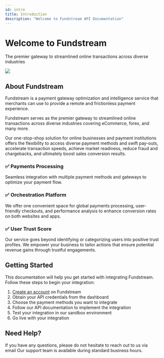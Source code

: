 ```yaml
---
id: intro
title: Introduction
description: "Welcome to Fundstream API Documentation"
---
```


<div style={{ 
  background: 'linear-gradient(135deg, #1A1333 0%, #2D1F4A 100%)', 
  padding: '32px', 
  borderRadius: '12px', 
  marginBottom: '32px', 
  color: 'white',
  display: 'flex',
  flexDirection: 'column',
  alignItems: 'center',
  textAlign: 'center'
}}>
  <h1 style={{ color: '#E6E938', marginTop: '0' }}>Welcome to Fundstream</h1>
  <p style={{ fontSize: '18px', lineHeight: '1.6', maxWidth: '800px' }}>
    The premier gateway to streamlined online transactions across diverse industries
  </p>
  <img 
    src="/images/payment.png" 
    style={{ 
      maxWidth: '400px', 
      width: '100%',
      marginTop: '24px',
      borderRadius: '8px'
    }} 
  />
</div>

## About Fundstream

Fundstream is a payment gateway optimization and intelligence service that merchants can use to provide a remote and frictionless payment experience.

Fundstream serves as the premier gateway to streamlined online transactions across diverse industries covering eCommerce, forex, and many more. 

Our one-stop-shop solution for online businesses and payment institutions offers the flexibility to access diverse payment methods and swift pay-outs, accelerate transaction speeds, achieve market readiness, reduce fraud and chargebacks, and ultimately boost sales conversion results. 

<div style={{ 
  display: 'grid', 
  gridTemplateColumns: 'repeat(auto-fit, minmax(300px, 1fr))', 
  gap: '24px',
  margin: '32px 0'
}}>
  <div style={{ 
    padding: '24px', 
    borderRadius: '12px', 
    border: '1px solid rgba(230, 233, 56, 0.3)',
    background: 'rgba(26, 19, 51, 0.03)',
    boxShadow: '0 4px 12px rgba(0,0,0,0.05)'
  }}>
    <h3 style={{ color: '#5023B6', marginTop: '0' }}>✅ Payments Processing</h3>
    <p>Seamless integration with multiple payment methods and gateways to optimize your payment flow.</p>
  </div>
  
  <div style={{ 
    padding: '24px', 
    borderRadius: '12px', 
    border: '1px solid rgba(230, 233, 56, 0.3)',
    background: 'rgba(26, 19, 51, 0.03)',
    boxShadow: '0 4px 12px rgba(0,0,0,0.05)'
  }}>
    <h3 style={{ color: '#5023B6', marginTop: '0' }}>✅ Orchestration Platform</h3>
    <p>We offer one convenient space for global payments processing, user-friendly checkouts, and performance analysis to enhance conversion rates on both websites and apps.</p>
  </div>
  
  <div style={{ 
    padding: '24px', 
    borderRadius: '12px', 
    border: '1px solid rgba(230, 233, 56, 0.3)',
    background: 'rgba(26, 19, 51, 0.03)',
    boxShadow: '0 4px 12px rgba(0,0,0,0.05)'
  }}>
    <h3 style={{ color: '#5023B6', marginTop: '0' }}>✅ User Trust Score</h3>
    <p>Our service goes beyond identifying or categorizing users into positive trust profiles. We empower your business to tailor actions that ensure potential revenue gains through trustful engagements.</p>
  </div>
</div>

## Getting Started

This documentation will help you get started with integrating Fundstream. Follow these steps to begin your integration:

1. [Create an account](https://fundstream.net/signup) on Fundstream  
2. Obtain your API credentials from the dashboard  
3. Choose the payment methods you want to integrate  
4. Follow our API documentation to implement the integration  
5. Test your integration in our sandbox environment  
6. Go live with your integration

## Need Help?

If you have any questions, please do not hesitate to reach out to us via email
Our support team is available during standard business hours.  
